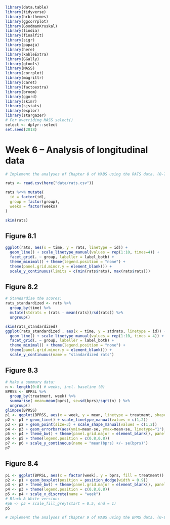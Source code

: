 ```r

library(data.table)
library(tidyverse)
library(hrbrthemes)
library(ggcorrplot)
library(GoodmanKruskal)
library(lindia)
library(finalfit)
library(sigr)
library(papaja)
library(here)
library(kableExtra)
library(GGally)
library(gtools)
library(MASS)
library(corrplot)
library(magrittr)
library(caret)
library(factoextra)
library(broom)
library(ggord)
library(skimr)
library(sjstats)
library(explor)
library(stargazer)
# For overriding MASS select() 
select <- dplyr::select
set.seed(2018)
```


# Week 6 – Analysis of longitudinal data


```r
# Implement the analyses of Chapter 8 of MABS using the RATS data. (0-7 points)
```


```r

rats <- read.csv(here("data/rats.csv"))

rats %<>% mutate(
  id = factor(id),
  group = factor(group),
  weeks = factor(weeks)
)


```

```r
skim(rats)
```


## Figure 8.1

```r
ggplot(rats, aes(x = time, y = rats, linetype = id)) + 
  geom_line() + scale_linetype_manual(values = rep(1:10, times=4)) + 
  facet_grid(. ~ group, labeller = label_both) +
  theme_minimal() + theme(legend.position = "none") +
  theme(panel.grid.minor.y = element_blank()) +
  scale_y_continuous(limits = c(min(rats$rats), max(rats$rats)))

```
\pagebreak

## Figure 8.2

```r
# Standardise the scores:
rats_standardized <- rats %>%
  group_by(time) %>%
  mutate(stdrats = (rats - mean(rats))/sd(rats)) %>%
  ungroup()

skim(rats_standardized)
ggplot(rats_standardized , aes(x = time, y = stdrats, linetype = id)) + 
  geom_line() + scale_linetype_manual(values = rep(1:10, times = 4)) +
  facet_grid(. ~ group, labeller = label_both) +
  theme_minimal() + theme(legend.position = "none") +
  theme(panel.grid.minor.y = element_blank()) +
  scale_y_continuous(name = "standardized rats")

```
\pagebreak

## Figure 8.3

```r
# Make a summary data:
n <- length(0:8) # weeks, incl. baseline (0)
BPRSS <- BPRSL %>%
  group_by(treatment, week) %>%
  summarise( mean=mean(bprs), se=sd(bprs)/sqrt(n) ) %>%
  ungroup()
glimpse(BPRSS)
p1 <- ggplot(BPRSS, aes(x = week, y = mean, linetype = treatment, shape = treatment))
p2 <- p1 + geom_line() + scale_linetype_manual(values = c(1,2))
p3 <- p2 + geom_point(size=3) + scale_shape_manual(values = c(1,2))
p4 <- p3 + geom_errorbar(aes(ymin=mean-se, ymax=mean+se, linetype="1"), width=0.3)
p5 <- p4 + theme_bw() + theme(panel.grid.major = element_blank(), panel.grid.minor = element_blank())
p6 <- p5 + theme(legend.position = c(0.8,0.8))
p7 <- p6 + scale_y_continuous(name = "mean(bprs) +/- se(bprs)")
p7
```
\pagebreak

## Figure 8.4

```r
p1 <- ggplot(BPRSL, aes(x = factor(week), y = bprs, fill = treatment))
p2 <- p1 + geom_boxplot(position = position_dodge(width = 0.9))
p3 <- p2 + theme_bw() + theme(panel.grid.major = element_blank(), panel.grid.minor = element_blank())
p4 <- p3 + theme(legend.position = c(0.8,0.8))
p5 <- p4 + scale_x_discrete(name = "week")
# Black & White version:
#p6 <- p5 + scale_fill_grey(start = 0.5, end = 1)
p5
```





```r
# Implement the analyses of Chapter 9 of MABS using the BPRS data. (0-8 points)
```

